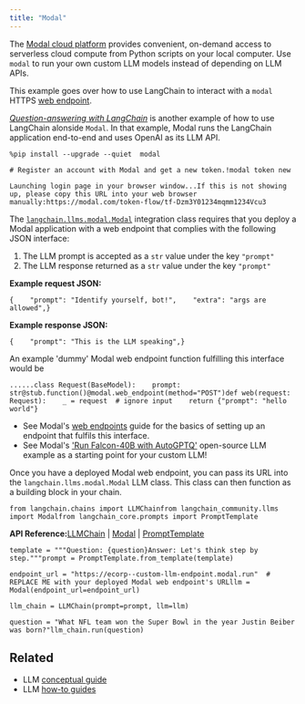 ```yaml
---
title: "Modal"
---
```


The [Modal cloud platform](https://modal.com/oss/guide) provides convenient, on-demand access to serverless cloud compute from Python scripts on your local computer. Use `modal` to run your own custom LLM models instead of depending on LLM APIs.

This example goes over how to use LangChain to interact with a `modal` HTTPS [web endpoint](https://modal.com/oss/guide/webhooks).

[*Question-answering with LangChain*](https://modal.com/oss/guide/ex/potus_speech_qanda) is another example of how to use LangChain alonside `Modal`. In that example, Modal runs the LangChain application end-to-end and uses OpenAI as its LLM API.

```
%pip install --upgrade --quiet  modal
```

```
# Register an account with Modal and get a new token.!modal token new
```

```
Launching login page in your browser window...If this is not showing up, please copy this URL into your web browser manually:https://modal.com/token-flow/tf-Dzm3Y01234mqmm1234Vcu3
```

The [`langchain.llms.modal.Modal`](https://github.com/langchain-ai/langchain/blame/master/langchain/llms/modal.py) integration class requires that you deploy a Modal application with a web endpoint that complies with the following JSON interface:

1. The LLM prompt is accepted as a `str` value under the key `"prompt"`
2. The LLM response returned as a `str` value under the key `"prompt"`

**Example request JSON:**

```
{    "prompt": "Identify yourself, bot!",    "extra": "args are allowed",}
```

**Example response JSON:**

```
{    "prompt": "This is the LLM speaking",}
```

An example 'dummy' Modal web endpoint function fulfilling this interface would be

```
......class Request(BaseModel):    prompt: str@stub.function()@modal.web_endpoint(method="POST")def web(request: Request):    _ = request  # ignore input    return {"prompt": "hello world"}
```

* See Modal's [web endpoints](https://modal.com/oss/guide/webhooks#passing-arguments-to-web-endpoints) guide for the basics of setting up an endpoint that fulfils this interface.
* See Modal's ['Run Falcon-40B with AutoGPTQ'](https://modal.com/oss/guide/ex/falcon_gptq) open-source LLM example as a starting point for your custom LLM!

Once you have a deployed Modal web endpoint, you can pass its URL into the `langchain.llms.modal.Modal` LLM class. This class can then function as a building block in your chain.

```
from langchain.chains import LLMChainfrom langchain_community.llms import Modalfrom langchain_core.prompts import PromptTemplate
```

**API Reference:**[LLMChain](https://python.langchain.com/api_reference/langchain/chains/langchain.chains.llm.LLMChain.html) | [Modal](https://python.langchain.com/api_reference/community/llms/langchain_community.llms.modal.Modal.html) | [PromptTemplate](https://python.langchain.com/api_reference/core/prompts/langchain_core.prompts.prompt.PromptTemplate.html)

```
template = """Question: {question}Answer: Let's think step by step."""prompt = PromptTemplate.from_template(template)
```

```
endpoint_url = "https://ecorp--custom-llm-endpoint.modal.run"  # REPLACE ME with your deployed Modal web endpoint's URLllm = Modal(endpoint_url=endpoint_url)
```

```
llm_chain = LLMChain(prompt=prompt, llm=llm)
```

```
question = "What NFL team won the Super Bowl in the year Justin Beiber was born?"llm_chain.run(question)
```

## Related

* LLM [conceptual guide](/src/oss/concepts/text_llms)
* LLM [how-to guides](/src/oss/how_to/#llms)
